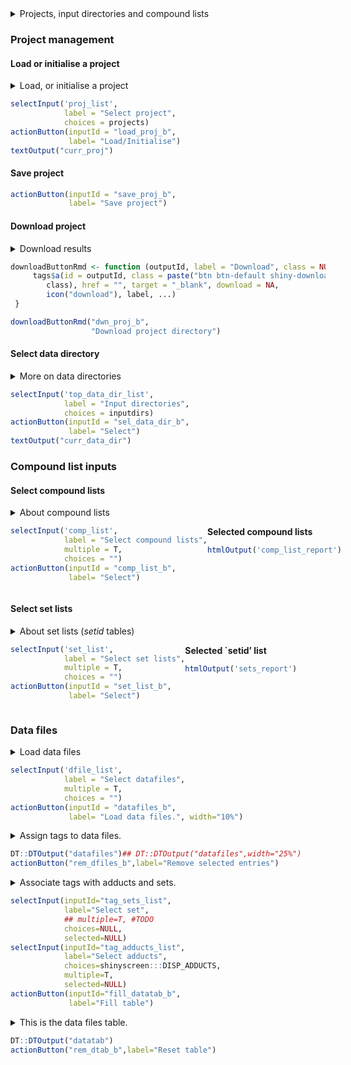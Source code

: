 <details>
<summary>Projects, input directories and compound lists</summary>

When you start the program with `app` function, you define two
superdirectories: `projects` and `top_data_dir`. Directory `projects` contains
all the existing projects and any new projects defined during the
current session will be saved here. Data inside a project directory
consists of intermediate files, saved states and workflow outputs.

To create a new project, type in the name and press the `Create`
button. To load a project, select the project and press `Load`.

There is also a possibility to save the current project state. Just
use the `Save project` button. This action will record all your
settings and selected inputs.

Each `Shinyscreen` project needs input data: mass spectrometry files
(in mzML format), compound and set lists. These should all be present
before starting `Shinyscreen` in one of the directories under
`projects`.



</details>

### Project management

#### Load or initialise a project

<details>
<summary>Load, or initialise a project</summary>

All projects are shown in the `Avaliable projects`
list. Load the project by pressing `Select project` button. 

If the project is new, it has to contain the compound list(s) and the
set list.

</details>

```r
selectInput('proj_list',
            label = "Select project",
            choices = projects)
actionButton(inputId = "load_proj_b",
             label= "Load/Initialise")
textOutput("curr_proj")

```


#### Save project
```r
actionButton(inputId = "save_proj_b",
             label= "Save project")
```

#### Download project

<details> 
<summary>Download results</summary>

Button `Download project` only makes sense to be used if Shinyscreen is
served over network. If this is the case, clicking this button will
download plots and csvs generated in the project directory.
</details>

```r
downloadButtonRmd <- function (outputId, label = "Download", class = NULL, ...)  {
     tags$a(id = outputId, class = paste("btn btn-default shiny-download-link", 
        class), href = "", target = "_blank", download = NA, 
        icon("download"), label, ...)
 }

downloadButtonRmd("dwn_proj_b",
                  "Download project directory")
```


#### Select data directory
<details>
<summary>More on data directories</summary>

Data directory is a subdirectory of the `top_data_dir` directory which is
one of the arguments to `app` function used to start Shinyscreen
GUI. It contains the `mzML` data files.

Select one of the data directories from the list by clicking the
`Select` button.

</details>

```r
selectInput('top_data_dir_list',
            label = "Input directories",
            choices = inputdirs)
actionButton(inputId = "sel_data_dir_b",
             label= "Select")
textOutput("curr_data_dir")
```

### Compound list inputs

#### Select compound lists

<details><summary>About compound lists</summary>
A compound list is composed of entries describing compounds. This
description is used to search for its spectrum in the data file. The
list is a table in the ***CSV*** format and contains these columns,

* ***ID*** : required column, must be filled; this is a user-defined
  ID, uniquely associated with a compound
  
* ***Name*** : this column can be left blank; if not, it should contain the
  names of the compounds
  
* ***SMILES*** : a _SMILES_ string, describing the structure of the
  compound; this entry can be left empty only if one of either
  ***Formula***, or ***mz*** entries are not
  
* ***Formula*** : a chemical formula of a compound; this field can be
  empty only if one of either ***SMILES***, or ***mz*** entries are
  not
  
* ***mz*** : mass of the ionised compound; this field can be left
  empty only if one of either ***SMILES***, or ***Formula*** is not
  
* ***CAS*** : the CAS number of the compound; it can be left empty

* ***RT*** : retention time of the MS1 peak in minutes, if known; can
  be left empty.
  
Only ***ID*** and one of ***SMILES***, ***Formula*** or ***mz*** must
be filled. When structure, or a formula of a compound is known, it is
also possible to look for various adducts in the sample. Of course,
scanning for completely unknown compounds is also supported by the
***mz*** column. In this case, ***mz*** is the mass of the ion.

It is strongly recommended to quote SMILES, names and formulas in the
CSV file used with Shinyscreen.

Select one, or more compound lists by clicking `Select` button.
</details>

<div style= "display: flex; vertical-align:top; padding-right: 1.0em"> <!-- comp-list-box -->

<div> <!-- comp-list-sel -->
```r
selectInput('comp_list',
            label = "Select compound lists",
            multiple = T,
            choices = "")
actionButton(inputId = "comp_list_b",
             label= "Select")

```
</div> <!-- comp-list-sel -->

<div> <!-- comp-list-disp -->

**Selected compound lists**

```r
htmlOutput('comp_list_report')
```

</div> <!-- comp-list-disp -->

</div> <!-- comp-list-box -->

#### Select set lists

<details><summary>About set lists (_setid_ tables)</summary>
The compound lists can contain more entries than is necessary. Using
the _setid_ lists, it is possible to create _compound sets_ which
contain only those compounds that will actually be searched for in the
data files. A _setid table_ is a _CSV_ containing at least two
columns,

* ***ID*** : the ID entry from the compound list

* ***set*** : an user-defined set name.

Select one set list by clicking `Select` button.
</details>

<div style= "display: flex; vertical-align:top; padding-right: 1em"> <!-- set-list-box -->

<div> <!-- set-list-sel -->

```r
selectInput('set_list',
            label = "Select set lists",
            multiple = T,
            choices = "")
actionButton(inputId = "set_list_b",
             label= "Select")

```

</div> <!-- set-list-sel -->

<div> <!-- set-list-rep -->

**Selected `setid' list**

```r
htmlOutput('sets_report')
```

</div> <!-- set-list-rep -->

</div> <!-- set-list-box -->

### Data files
<details><summary>Load data files</summary>

Shinyscreen currently supports only the **mzML** file format. After
loading the files, select the files, then associate them with
appropriate sets and adducts .

</details>
```r

selectInput('dfile_list',
            label = "Select datafiles",
            multiple = T,
            choices = "")
actionButton(inputId = "datafiles_b",
             label= "Load data files.", width="10%")

```

<div class="flex-ctrl-row" style="align-items:start; column-gap: 1.5rem;">
<!-- datafiles-main-div -->
<div>
<!-- datafiles/tags -->
<details><summary>Assign tags to data files.</summary> 

Each tag designates an unique file. Use the table below to assign
tags.

</details>

```r
DT::DTOutput("datafiles")## DT::DTOutput("datafiles",width="25%")
actionButton("rem_dfiles_b",label="Remove selected entries")
```
</div> <!-- datafiles/tags -->
<div>
<!-- tag/adduct/set associations -->
<details><summary>Associate tags with adducts and sets.</summary> 

Select file/tag entries you want to associate tags with and then
select those you want from the select control.

Repeat the same for sets.

</details>
```r
selectInput(inputId="tag_sets_list",
            label="Select set",
            ## multiple=T, #TODO
            choices=NULL,
            selected=NULL)
selectInput(inputId="tag_adducts_list",
            label="Select adducts",
            choices=shinyscreen:::DISP_ADDUCTS,
            multiple=T,
            selected=NULL)
actionButton(inputId="fill_datatab_b",
             label="Fill table")
```

<!-- tag/adduct/set associations -->
</div>
<div>
<!-- datafiles/adducts/tags -->
<details>

<summary>This is the data files table.</summary>

Establishes relationships between tags, sets and adducts.

</details>
```r
DT::DTOutput("datatab")
actionButton("rem_dtab_b",label="Reset table")
```
</div><!-- datafiles/adducts/tags -->

<!-- datafiles-main-div -->
</div>
